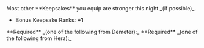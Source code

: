 
<Box>
Most other **Keepsakes** you equip are stronger this night _(if possible)_.

- Bonus Keepsake Ranks: **+1**

</Box>

<Callout>
  **Required** _(one of the following from Demeter):_
  <BoonGrid
    boons={[
      DbBoons.Demeter.iceStrike,
      DbBoons.Demeter.iceFlourish,
      DbBoons.Demeter.arcticRing,
      DbBoons.Demeter.frigidSprint,
      DbBoons.Demeter.tranquilGain,
    ]}
  />
</Callout>

<Callout>
  **Required** _(one of the following from Hera):_
  <BoonGrid
    boons={[
      DbBoons.Hera.swornStrike,
      DbBoons.Hera.swornFlourish,
      DbBoons.Hera.engagementRing,
      DbBoons.Hera.nexusSprint,
      DbBoons.Hera.bornGain,
    ]}
  />
</Callout>
